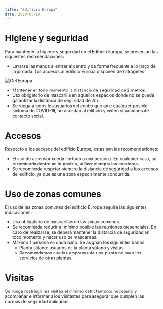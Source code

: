 ```yaml
---
title: "Edificio Europa"
date: 2020-05-19
---
```


# Higiene y seguridad

Para mantener la higiene y seguridad en el Edificio Europa, se presentan las siguientes recomendaciones:

- Lavarse las manos al entrar al centro y de forma frecuente a lo largo de la jornada. Los accesos al edificio Europa disponen de hidrogeles.

![Gel Europa](../../src/images/europagel01.png)

- Mantener en todo momento la distancia de seguridad de 2 metros.
- Uso obligatorio de mascarilla en aquellos espacios donde no se pueda garantizar la distancia de seguridad de 2m.
- Se ruega a todos los usuarios del centro que ante cualquier posible síntoma de COVID-19, no accedan al edificio y eviten situaciones de contacto social.

# Accesos

Respecto a los accesos del edificio Europa, éstas son las recomendaciones:

- El uso de ascensor queda limitado a una persona. En cualquier caso, se recomienda dentro de lo posible, utilizar siempre las escaleras.
- Se recomienda respetar siempre la distancia de seguridad a los accesos del edificio, ya que es una zona especialmente concurrida.

# Uso de zonas comunes

El uso de las zonas comunes del edificio Europa seguirá las siguientes indicaciones:

- Uso obligatorio de mascarillas en las zonas comunes.
- Se recomienda reducir al mínimo posible las reuniones presenciales. En caso de realizarse, se deberá mantener la distancia de seguridad en todo momento y hacer uso de mascarillas.
- Máximo 1 persona en cada baño. Se asignan los siguientes baños:
  - Planta sótano: usuarios de la planta sótano y visitas.
  - Recomendamos que las empresas de una planta no usen los servicios de otras plantas.

# Visitas

Se ruega restringir las visitas al mínimo estrictamente necesario y acompañar e informar a los visitantes para asegurar que cumplen las normas de seguridad indicadas.
